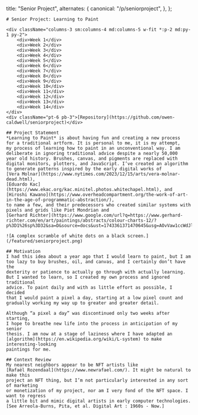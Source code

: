  title: "Senior Project",
  alternates: {
    canonical: "/p/seniorproject",
  },
};

<div className="max-w-2xl prose pb-20">

    # Senior Project: Learning to Paint

    <div className="columns-3 sm:columns-4 md:columns-5 w-fit *:p-2 md:py-1 py-2">
        <div>Week 1</div>
        <div>Week 2</div>
        <div>Week 3</div>
        <div>Week 4</div>
        <div>Week 5</div>
        <div>Week 6</div>
        <div>Week 7</div>
        <div>Week 8</div>
        <div>Week 9</div>
        <div>Week 10</div>
        <div>Week 11</div>
        <div>Week 12</div>
        <div>Week 13</div>
        <div>Week 14</div>
    </div>
    <div className="pt-6 pb-3">[Repository](https://github.com/owen-caldwell/seniorproject)</div>

    ## Project Statement
    *Learning to Paint* is about having fun and creating a new process
    for a traditional artform. It is personal to me, it is my attempt,
    my process of learning how to paint in an unconventional way. I am
    deliberate in ignoring traditional advice despite a nearly 50,000
    year old history. Brushes, canvas, and pigments are replaced with
    digital monitors, plotters, and JavaScript. I’ve created an algorithm
    to generate patterns inspired by the early digital works of
    [Vera Molnar](https://www.nytimes.com/2023/12/15/arts/vera-molnar-dead.html),
    [Eduardo Kac](https://www.ekac.org/kac.minitel.photos.whitechapel.html), and
    [Hiroshi Kawano](https://www.overheadcompartment.org/the-work-of-art-in-the-age-of-programmatic-abstraction/),
    to name a few, and their predecessors who created similar systems with
    pixels and grids like Piet Mondrian and
    [Gerhard Richter](https://www.google.com/url?q=https://www.gerhard-richter.com/en/art/paintings/abstracts/colour-charts-12/?p%3D1%26sp%3D32&sa=D&source=docs&ust=1743361371470645&usg=AOvVaw1ccWdJlVfrUKH4SQwWPTmz).

    ![A complex scramble of white dots on a black screen.](/featured/seniorproject.png)

    ## Motivation
    I had this idea about a year ago that I would learn to paint, but I am
    too lazy to buy brushes, oil, and canvas, and I certainly don’t have the
    dexterity or patience to actually go through with actually learning.
    But I wanted to learn, so I created my own process and ignored traditional
    advice. To paint daily and with as little effort as possible, I decided
    that I would paint a pixel a day, starting at a low pixel count and
    gradually working my way up to greater and greater detail.

    Although “a pixel a day” was discontinued only two weeks after starting,
    I hope to breathe new life into the process in anticipation of my senior
    thesis. I am now at a stage of laziness where I have adapted an
    [algorithm](https://en.wikipedia.org/wiki/L-system) to make interesting-looking
    paintings for me.

    ## Context Review
    My nearest neighbors appear to be NFT artists like
    [Rafaël Rozendaal](https://www.newrafael.com/). It might be natural to make this
    project an NFT thing, but I’m not particularly interested in any sort of marketing
    or monetization of my project, nor am I very fond of the NFT space. I want to regress
    a little bit and mimic digital artists in early computer technologies.
    [See Arreola-Burns, Pita, et al. Digital Art : 1960s - Now.]

</div>
